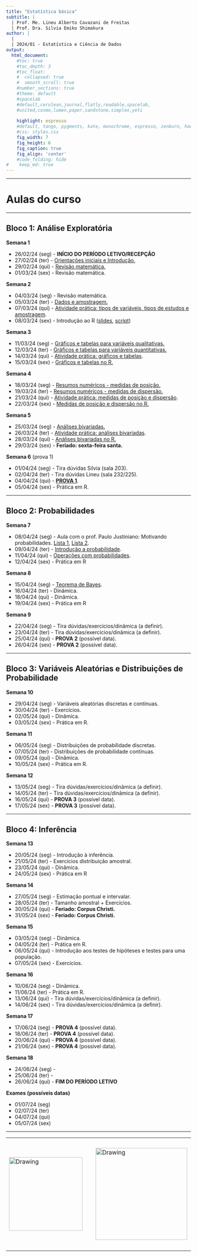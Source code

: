 ```yaml
---
title: "Estatística básica"
subtitle: |
  | Prof. Me. Lineu Alberto Cavazani de Freitas
  | Prof. Dra. Silvia Emiko Shimakura
author: |
  |
  | 2024/01 - Estatística e Ciência de Dados
output:
  html_document:                    
    #toc: true                       
    #toc_depth: 3                    
    #toc_float:                      
    #  collapsed: true
    #  smooth_scroll: true
    #number_sections: true           
    #theme: default
    #spacelab
    #default,cerulean,journal,flatly,readable,spacelab,
    #united,cosmo,lumen,paper,sandstone,simplex,yeti
    
    highlight: espresso
    #default, tango, pygments, kate, monochrome, espresso, zenburn, haddock, and textmate
    #css: styles.css                
    fig_width: 7                    
    fig_height: 6                   
    fig_caption: true               
    fig_align: 'center'
    #code_folding: hide              
#    keep_md: true
---
```


---

# Aulas do curso

---

## Bloco 1: Análise Exploratória

**Semana 1**

 - 26/02/24 (seg) - **INÍCIO DO PERÍODO LETIVO/RECEPÇÃO**
 - 27/02/24 (ter) - [Orientações iniciais e Introdução.](slides/100-introducao.pdf)
 - 29/02/24 (qui) - [Revisão matemática.](slides/000-revisao-matematica.pdf)
 - 01/03/24 (sex) - Revisão matemática.
 
**Semana 2**

 - 04/03/24 (seg) - Revisão matemática.
 - 05/03/24 (ter) - [Dados e amostragem.](slides/101-dados-e-amostragem.pdf)
 - 07/03/24 (qui) - [Atividade prática: tipos de variáveis, tipos de estudos e amostragem](praticas-aula/100-variaveis-estudos-amostragem-solucao.pdf).
 - 08/03/24 (sex) - Introdução ao R ([slides](slides/000-introducao-ao-r.pdf), [script](praticas-R/000-ambientacao-ao-R.R))
    
**Semana 3**

 - 11/03/24 (seg) - [Gráficos e tabelas para variáveis qualitativas.](slides/102-exploratoria-quali-uni-tabelas-graficos.pdf)
 - 12/03/24 (ter) - [Gráficos e tabelas para variáveis quantitativas.](slides/103-exploratoria-quant-uni-tabelas-graficos.pdf)
 - 14/03/24 (qui) - [Atividade prática: gráficos e tabelas](praticas-aula/101-tabelas-graficos-quali-quant-solucao.pdf).
 - 15/03/24 (sex) - [Gráficos e tabelas no R.](praticas-R/100-graficos-tabelas-uni.R)
    
**Semana 4**

 - 18/03/24 (seg) - [Resumos numéricos - medidas de posição.](slides/104-exploratoria-medidas-posicao.pdf)
 - 19/03/24 (ter) - [Resumos numéricos - medidas de dispersão.](slides/105-exploratoria-medidas-dispersao.pdf)
 - 21/03/24 (qui) - [Atividade prática: medidas de posição e dispersão](praticas-aula/102-medidas-posicao-dispersao-solucao.pdf).
 - 22/03/24 (sex) - [Medidas de posição e dispersão no R.](praticas-R/101-medidas-uni.R)
    
**Semana 5**

 - 25/03/24 (seg) - [Análises bivariadas.](slides/106-exploratoria-bivariada.pdf)
 - 26/03/24 (ter) - [Atividade prática: análises bivariadas](praticas-aula/103-analises-bivariadas-solucao.pdf).
 - 28/03/24 (qui) - [Análises bivariadas no R.](praticas-R/102-analises-bivariadas.R)
 - 29/03/24 (sex) - **Feriado: sexta-feira santa.**
    
**Semana 6** (prova 1)

 - 01/04/24 (seg) - Tira dúvidas Silvia (sala 203).
 - 02/04/24 (ter) - Tira dúvidas Lineu (sala 232/225).
 - 04/04/24 (qui) - [**PROVA 1**](provas/prova1-ce301.pdf).
 - 05/04/24 (sex) - Prática em R.

---

## Bloco 2: Probabilidades

**Semana 7**

 - 08/04/24 (seg) - Aula com o prof. Paulo Justiniano: Motivando probabilidades. [Lista 1](pj-preprob.pdf), [Lista 2](pj-pospro.pdf).
 - 09/04/24 (ter) - [Introdução a probabilidade](slides/200-intro-prob.pdf).
 - 11/04/24 (qui) - [Operações com probabilidades](slides/201-operacoes-com-probabilidades.pdf).
 - 12/04/24 (sex) - Prática em R
    
**Semana 8**

 - 15/04/24 (seg) - [Teorema de Bayes](slides/202-teorema-de-bayes.pdf).
 - 16/04/24 (ter) - Dinâmica.
 - 18/04/24 (qui) - Dinâmica.
 - 19/04/24 (sex) - Prática em R
    
**Semana 9**

 - 22/04/24 (seg) - Tira dúvidas/exercícios/dinâmica (a definir).
 - 23/04/24 (ter) - Tira dúvidas/exercícios/dinâmica (a definir).
 - 25/04/24 (qui) - **PROVA 2** (possível data).
 - 26/04/24 (sex) - **PROVA 2** (possível data).

---

## Bloco 3: Variáveis Aleatórias e Distribuições de Probabilidade

**Semana 10**

 - 29/04/24 (seg) - Variáveis aleatórias discretas e contínuas.
 - 30/04/24 (ter) - Exercícios.
 - 02/05/24 (qui) - Dinâmica.
 - 03/05/24 (sex) - Prática em R.
    
**Semana 11**

 - 06/05/24 (seg) - Distribuições de probabilidade discretas.
 - 07/05/24 (ter) - Distribuições de probabilidade contínuas.
 - 09/05/24 (qui) - Dinâmica.
 - 10/05/24 (sex) - Prática em R.
    
**Semana 12**

 - 13/05/24 (seg) - Tira dúvidas/exercícios/dinâmica (a definir).
 - 14/05/24 (ter) - Tira dúvidas/exercícios/dinâmica (a definir).
 - 16/05/24 (qui) - **PROVA 3** (possível data).
 - 17/05/24 (sex) - **PROVA 3** (possível data).

---

## Bloco 4: Inferência

**Semana 13**

 - 20/05/24 (seg) - Introdução à inferência.
 - 21/05/24 (ter) - Exercícios distribuição amostral.
 - 23/05/24 (qui) - Dinâmica.
 - 24/05/24 (sex) - Prática em R
    
**Semana 14**

 - 27/05/24 (seg) - Estimação pontual e intervalar.
 - 28/05/24 (ter) - Tamanho amostral + Exercícios.
 - 30/05/24 (qui) - **Feriado: Corpus Christi.**
 - 31/05/24 (sex) - **Feriado: Corpus Christi.**
    
**Semana 15**

 - 03/05/24 (seg) - Dinâmica.
 - 04/05/24 (ter) - Prática em R.
 - 06/05/24 (qui) - Introdução aos testes de hipóteses e testes para uma população.
 - 07/05/24 (sex) - Exercícios.
    
**Semana 16**

 - 10/06/24 (seg) - Dinâmica. 
 - 11/06/24 (ter) - Prática em R.
 - 13/06/24 (qui) - Tira dúvidas/exercícios/dinâmica (a definir).
 - 14/06/24 (sex) - Tira dúvidas/exercícios/dinâmica (a definir).
    
**Semana 17**

 - 17/06/24 (seg) - **PROVA 4** (possível data).
 - 18/06/24 (ter) - **PROVA 4** (possível data).
 - 20/06/24 (qui) - **PROVA 4** (possível data).
 - 21/06/24 (sex) - **PROVA 4** (possível data).
    
**Semana 18**

 - 24/06/24 (seg) - 
 - 25/06/24 (ter) - 
 - 26/06/24 (qui) - **FIM DO PERÍODO LETIVO**

**Exames (possíveis datas)**

 - 01/07/24 (seg)
 - 02/07/24 (ter)
 - 04/07/24 (qui)
 - 05/07/24 (sex)

---

<center>

<table><tr>

<td> <img src="img/ufpr-transparent-600px.png" alt="Drawing" style="width: 200px;"/> </td>

<td> &nbsp; &nbsp; &nbsp; &nbsp; &nbsp; &nbsp; </td>

<td> <img src="img/dest-texto-2.png" alt="Drawing" style="width: 250px;"/> </td>

<td> &nbsp; &nbsp; &nbsp; &nbsp; &nbsp; &nbsp; </td>

<td> <img src="img/leg.png" alt="Drawing" style="width: 300px;"/> </td>

</center>


<div class="tocify-extend-page" data-unique="tocify-extend-page" style="height: 0;"></div>